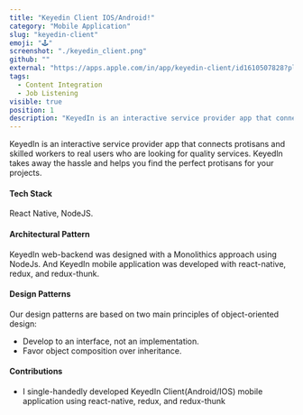 ```yaml
---
title: "Keyedin Client IOS/Android!"
category: "Mobile Application"
slug: "keyedin-client"
emoji: "🕹️"
screenshot: "./keyedin_client.png"
github: ""
external: "https://apps.apple.com/in/app/keyedin-client/id1610507828?platform=iphone"
tags:
  - Content Integration
  - Job Listening
visible: true
position: 1
description: "KeyedIn is an interactive service provider app that connects protisans and skilled workers to real users who are looking for quality services. Keyedln takes away the hassle and helps you find the perfect protisans for your projects."
---
```


KeyedIn is an interactive service provider app that connects protisans and skilled workers to real users who are looking for quality services. Keyedln takes away the hassle and helps you find the perfect protisans for your projects.

#### __Tech Stack__
  React Native, NodeJS.

#### __Architectural Pattern__
  KeyedIn web-backend was designed with a Monolithics approach using NodeJs.
  And KeyedIn mobile application was developed with react-native, redux, and redux-thunk.
#### __Design Patterns__
  Our design patterns are based on two main principles of object-oriented design:
- Develop to an interface, not an implementation.
- Favor object composition over inheritance.
#### __Contributions__ 

+ I single-handedly developed KeyedIn Client(Android/IOS) mobile application using react-native, redux,  and redux-thunk

